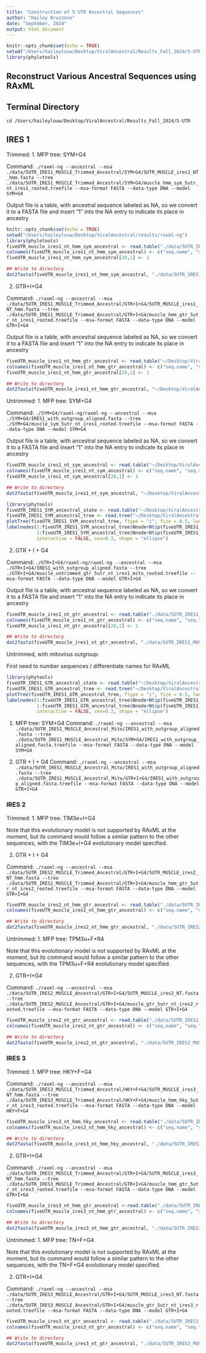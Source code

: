 ```yaml
---
title: "Construction of 5'UTR Ancestral Sequences"
author: "Hailey Bruzzone"
date: "Septmber, 2024"
output: html_document
---
```


```r
knitr::opts_chunk$set(echo = TRUE)
setwd("/Users/haileylouw/Desktop/ViralAncestral/Results_Fall_2024/5-UTR")
library(phylotools)
```

## Reconstruct Various Ancestral Sequences using RAxML 

## Terminal Directory 

`cd /Users/haileylouw/Desktop/ViralAncestral/Results_Fall_2024/5-UTR`

## IRES 1 ##

Trimmed:
1. MFP tree: SYM+G4

Command: `./raxml-ng --ancestral --msa ./data/5UTR_IRES1_MUSCLE_Trimmed_Ancestral/SYM+G4/5UTR_MUSCLE_ires1_NT_hmm.fasta --tree ./data/5UTR_IRES1_MUSCLE_Trimmed_Ancestral/SYM+G4/muscle_hmm_sym_5utr_nt_ires1_rooted.treefile --msa-format FASTA --data-type DNA --model SYM+G4`

Output file is a table, with ancestral sequence labeled as NA, so we convert it to a FASTA file and insert "1" into the NA entry to indicate its place in ancestry

```r
knitr::opts_chunk$set(echo = TRUE)
setwd("/Users/haileylouw/Desktop/ViralAncestral/results/raxml-ng")
library(phylotools)
fiveUTR_muscle_ires1_nt_hmm_sym_ancestral <- read.table("./data/5UTR_IRES1_MUSCLE_Trimmed_Ancestral/SYM+G4/5UTR_MUSCLE_ires1_NT_hmm.fasta.raxml.ancestralStates")
colnames(fiveUTR_muscle_ires1_nt_hmm_sym_ancestral) <- c("seq.name", "seq.text")
fiveUTR_muscle_ires1_nt_hmm_sym_ancestral[20,1] <- 1

## Write to directory
dat2fasta(fiveUTR_muscle_ires1_nt_hmm_sym_ancestral, "./data/5UTR_IRES1_MUSCLE_Trimmed_Ancestral/SYM+G4/fiveUTR_muscle_ires1_nt_hmm_sym_ancestral.fasta")
```

2. GTR+I+G4 

Command: `./raxml-ng --ancestral --msa ./data/5UTR_IRES1_MUSCLE_Trimmed_Ancestral/GTR+I+G4/5UTR_MUSCLE_ires1_NT_hmm.fasta --tree ./data/5UTR_IRES1_MUSCLE_Trimmed_Ancestral/GTR+I+G4/muscle_hmm_gtr_5utr_nt_ires1_rooted.treefile --msa-format FASTA --data-type DNA --model GTR+I+G4`

Output file is a table, with ancestral sequence labeled as NA, so we convert it to a FASTA file and insert "1" into the NA entry to indicate its place in ancestry

```r
fiveUTR_muscle_ires1_nt_hmm_gtr_ancestral <- read.table("~/Desktop/ViralAncestral/results/raxml-ng/data/5UTR_IRES1_MUSCLE_Trimmed_Ancestral/GTR+I+G4/5UTR_MUSCLE_ires1_NT_hmm.fasta.raxml.ancestralStates")
colnames(fiveUTR_muscle_ires1_nt_hmm_gtr_ancestral) <- c("seq.name", "seq.text")
fiveUTR_muscle_ires1_nt_hmm_gtr_ancestral[20,1] <- 1

## Write to directory
dat2fasta(fiveUTR_muscle_ires1_nt_hmm_gtr_ancestral, "~/Desktop/ViralAncestral/results/raxml-ng/data/5UTR_IRES1_MUSCLE_Trimmed_Ancestral/GTR+I+G4/fiveUTR_muscle_ires1_nt_hmm_gtr_ancestral.fasta")
```

Untrimmed: 
1. MFP tree: SYM+G4

Command: `./SYM+G4/raxml-ng/raxml-ng --ancestral --msa ./SYM+G4/IRES1_with_outgroup_aligned.fasta --tree ./SYM+G4/muscle_sym_5utr_nt_ires1_rooted.treefile --msa-format FASTA --data-type DNA --model SYM+G4`

Output file is a table, with ancestral sequence labeled as NA, so we convert it to a FASTA file and insert "1" into the NA entry to indicate its place in ancestry

```r
fiveUTR_muscle_ires1_nt_sym_ancestral <- read.table("~/Desktop/ViralAncestral/results/raxml-ng/data/5UTR_IRES1_MUSCLE_Trimmed_Ancestral/SYM+G4/5UTR_MUSCLE_ires1_NT.fasta.raxml.ancestralStates")
colnames(fiveUTR_muscle_ires1_nt_sym_ancestral) <- c("seq.name", "seq.text")
fiveUTR_muscle_ires1_nt_sym_ancestral[20,1] <- 1

## Write to directory
dat2fasta(fiveUTR_muscle_ires1_nt_sym_ancestral, "~/Desktop/ViralAncestral/results/raxml-ng/data/5UTR_IRES1_MUSCLE_Trimmed_Ancestral/SYM+G4/fiveUTR_muscle_ires1_nt_sym_ancestral.fasta")
```
```r
library(phytools)
fiveUTR_IRES1_SYM_ancestral_state <- read.table("~/Desktop/ViralAncestral/results/5UTR_Trees/MFP/SYM+G4 IRES 1 Ancestral with Mitovirus Outgroup/IRES1_with_outgroup_aligned.fasta.raxml.ancestralStates")
fiveUTR_IRES1_SYM_ancestral_tree <- read.tree("~/Desktop/ViralAncestral/results/5UTR_Trees/MFP/SYM+G4 IRES 1 Ancestral with Mitovirus Outgroup/IRES1_with_outgroup_aligned.fasta.raxml.ancestralTree")
plotTree(fiveUTR_IRES1_SYM_ancestral_tree, ftype = "i", fize = 0.5, lwd = 1)
labelnodes(1:fiveUTR_IRES1_SYM_ancestral_tree$Nnode+Ntip(fiveUTR_IRES1_SYM_ancestral_tree),
           1:fiveUTR_IRES1_SYM_ancestral_tree$Nnode+Ntip(fiveUTR_IRES1_SYM_ancestral_tree),
           interactive = FALSE, cex=0.3, shape = "ellipse")
```

2. GTR + I + G4 

Command: `./GTR+I+G4/raxml-ng/raxml-ng --ancestral --msa ./GTR+I+G4/IRES1_with_outgroup_aligned.fasta --tree ./GTR+I+G4/muscle_untrimmed_gtr_5utr_nt_ires1_mito_rooted.treefile --msa-format FASTA --data-type DNA --model GTR+I+G4`

Output file is a table, with ancestral sequence labeled as NA, so we convert it to a FASTA file and insert "1" into the NA entry to indicate its place in ancestry

```r
fiveUTR_muscle_ires1_nt_gtr_ancestral <- read.table("./data/5UTR_IRES1_MUSCLE_Ancestral/GTR+I+G4/5UTR_MUSCLE_ires1_NT.fasta.raxml.ancestralStates")
colnames(fiveUTR_muscle_ires1_nt_gtr_ancestral) <- c("seq.name", "seq.text")
fiveUTR_muscle_ires1_nt_gtr_ancestral[20,1] <- 1

## Write to directory
dat2fasta(fiveUTR_muscle_ires1_nt_gtr_ancestral, "./data/5UTR_IRES1_MUSCLE_Ancestral/GTR+I+G4/fiveUTR_muscle_ires1_nt_gtr_ancestral.fasta")
```

Untrimmed, with mitovirus outgroup:

First need to number sequences / differentiate names for RAxML

```r
library(phytools)
fiveUTR_IRES1_GTR_ancestral_state <- read.table("~/Desktop/ViralAncestral/results/5UTR_Trees/GTR+F+I+G4/GTR+I+G4 IRES 1 Ancestral with Mitovirus Outgroup/IRES1_with_outgroup_aligned.fasta.raxml.ancestralStates")
fiveUTR_IRES1_GTR_ancestral_tree <- read.tree("~/Desktop/ViralAncestral/results/5UTR_Trees/GTR+F+I+G4/GTR+I+G4 IRES 1 Ancestral with Mitovirus Outgroup/IRES1_with_outgroup_aligned.fasta.raxml.ancestralTree")
plotTree(fiveUTR_IRES1_GTR_ancestral_tree, ftype = "i", fize = 0.5, lwd = 1)
labelnodes(1:fiveUTR_IRES1_GTR_ancestral_tree$Nnode+Ntip(fiveUTR_IRES1_GTR_ancestral_tree),
           1:fiveUTR_IRES1_GTR_ancestral_tree$Nnode+Ntip(fiveUTR_IRES1_GTR_ancestral_tree),
           interactive = FALSE, cex=0.3, shape = "ellipse")
```

1. MFP tree: SYM+G4
Command: `./raxml-ng --ancestral --msa ./data/5UTR_IRES1_MUSCLE_Ancestral_Mito/IRES1_with_outgroup_aligned.fasta --tree ./data/5UTR_IRES1_MUSCLE_Ancestral_Mito/SYM+G4/IRES1_with_outgroup_aligned.fasta.treefile --msa-format FASTA --data-type DNA --model SYM+G4`

2. GTR + I + G4 
Command: `./raxml-ng --ancestral --msa ./data/5UTR_IRES1_MUSCLE_Ancestral_Mito/IRES1_with_outgroup_aligned.fasta --tree ./data/5UTR_IRES1_MUSCLE_Ancestral_Mito/GTR+I+G4/IRES1_with_outgroup_aligned.fasta.treefile --msa-format FASTA --data-type DNA --model GTR+I+G4`


### IRES 2

Trimmed:
1. MFP tree: TIM3e+I+G4

Note that this evolutionary model is not supported by RAxML at the moment, but its command would follow a similar pattern to the other sequences, with the TIM3e+I+G4 evolutionary model specified. 

2. GTR + I + G4 

Command: `./raxml-ng --ancestral --msa ./data/5UTR_IRES2_MUSCLE_Trimmed_Ancestral/GTR+I+G4/5UTR_MUSCLE_ires2_NT_hmm.fasta --tree ./data/5UTR_IRES2_MUSCLE_Trimmed_Ancestral/GTR+I+G4/muscle_hmm_gtr_5utr_nt_ires2_rooted.treefile --msa-format FASTA --data-type DNA --model GTR+I+G4`

```r
fiveUTR_muscle_ires2_nt_hmm_gtr_ancestral <- read.table("./data/5UTR_IRES2_MUSCLE_Trimmed_Ancestral/GTR+I+G4/5UTR_MUSCLE_ires2_NT_hmm.fasta.raxml.ancestralStates")
colnames(fiveUTR_muscle_ires2_nt_hmm_gtr_ancestral) <- c("seq.name", "seq.text")

## Write to directory
dat2fasta(fiveUTR_muscle_ires2_nt_hmm_gtr_ancestral, "./data/5UTR_IRES2_MUSCLE_Trimmed_Ancestral/GTR+I+G4/fiveUTR_muscle_ires2_nt_hmm_gtr_ancestral.fasta")
```

Untrimmed: 
1. MFP tree: TPM3u+F+R4

Note that this evolutionary model is not supported by RAxML at the moment, but its command would follow a similar pattern to the other sequences, with the TPM3u+F+R4 evolutionary model specified. 

2. GTR+I+G4 

Command: `./raxml-ng --ancestral --msa ./data/5UTR_IRES2_MUSCLE_Ancestral/GTR+I+G4/5UTR_MUSCLE_ires2_NT.fasta --tree ./data/5UTR_IRES2_MUSCLE_Ancestral/GTR+I+G4/muscle_gtr_5utr_nt_ires2_rooted.treefile --msa-format FASTA --data-type DNA --model GTR+I+G4`

```r
fiveUTR_muscle_ires2_nt_gtr_ancestral <- read.table("./data/5UTR_IRES2_MUSCLE_Ancestral/GTR+I+G4/5UTR_MUSCLE_ires2_NT.fasta.raxml.ancestralStates")
colnames(fiveUTR_muscle_ires2_nt_gtr_ancestral) <- c("seq.name", "seq.text")

## Write to directory
dat2fasta(fiveUTR_muscle_ires2_nt_gtr_ancestral, "./data/5UTR_IRES2_MUSCLE_Ancestral/GTR+I+G4/fiveUTR_muscle_ires2_nt_gtr_ancestral.fasta")
```

### IRES 3 

Trimmed:
1. MFP tree: HKY+F+G4

Command: `./raxml-ng --ancestral --msa ./data/5UTR_IRES3_MUSCLE_Trimmed_Ancestral/HKY+F+G4/5UTR_MUSCLE_ires3_NT_hmm.fasta --tree ./data/5UTR_IRES3_MUSCLE_Trimmed_Ancestral/HKY+F+G4/muscle_hmm_hky_5utr_nt_ires3_rooted.treefile --msa-format FASTA --data-type DNA --model HKY+F+G4`

```r
fiveUTR_muscle_ires3_nt_hmm_hky_ancestral <- read.table("./data/5UTR_IRES3_MUSCLE_Trimmed_Ancestral/HKY+F+G4/5UTR_MUSCLE_ires3_NT_hmm.fasta.raxml.ancestralStates")
colnames(fiveUTR_muscle_ires3_nt_hmm_hky_ancestral) <- c("seq.name", "seq.text")

## Write to directory
dat2fasta(fiveUTR_muscle_ires3_nt_hmm_hky_ancestral, "./data/5UTR_IRES3_MUSCLE_Trimmed_Ancestral/HKY+F+G4/fiveUTR_muscle_ires3_nt_hmm_hky_ancestral.fasta")
```

2. GTR+I+G4 

Command: `./raxml-ng --ancestral --msa ./data/5UTR_IRES3_MUSCLE_Trimmed_Ancestral/GTR+I+G4/5UTR_MUSCLE_ires3_NT_hmm.fasta --tree ./data/5UTR_IRES3_MUSCLE_Trimmed_Ancestral/GTR+I+G4/muscle_hmm_gtr_5utr_nt_ires3_rooted.treefile --msa-format FASTA --data-type DNA --model GTR+I+G4`

```r
fiveUTR_muscle_ires3_nt_hmm_gtr_ancestral <-read.table("./data/5UTR_IRES3_MUSCLE_Trimmed_Ancestral/GTR+I+G4/5UTR_MUSCLE_ires3_NT_hmm.fasta.raxml.ancestralStates")
colnames(fiveUTR_muscle_ires3_nt_hmm_gtr_ancestral) <- c("seq.name", "seq.text")

## Write to directory
dat2fasta(fiveUTR_muscle_ires3_nt_hmm_gtr_ancestral, "./data/5UTR_IRES3_MUSCLE_Trimmed_Ancestral/GTR+I+G4/fiveUTR_muscle_ires3_nt_hmm_gtr_ancestral.fasta")
```

Untrimmed: 
1. MFP tree: TN+F+G4

Note that this evolutionary model is not supported by RAxML at the moment, but its command would follow a similar pattern to the other sequences, with the TN+F+G4 evolutionary model specified. 

2. GTR+I+G4 

Command: `./raxml-ng --ancestral --msa ./data/5UTR_IRES3_MUSCLE_Ancestral/GTR+I+G4/5UTR_MUSCLE_ires3_NT.fasta --tree ./data/5UTR_IRES3_MUSCLE_Ancestral/GTR+I+G4/muscle_gtr_5utr_nt_ires3_rooted.treefile --msa-format FASTA --data-type DNA --model GTR+I+G4`

```r
fiveUTR_muscle_ires3_nt_gtr_ancestral <- read.table("./data/5UTR_IRES3_MUSCLE_Ancestral/GTR+I+G4/5UTR_MUSCLE_ires3_NT.fasta.raxml.ancestralStates")
colnames(fiveUTR_muscle_ires3_nt_gtr_ancestral) <- c("seq.name", "seq.text")

## Write to directory
dat2fasta(fiveUTR_muscle_ires3_nt_gtr_ancestral, "./data/5UTR_IRES3_MUSCLE_Ancestral/GTR+I+G4/fiveUTR_muscle_ires3_nt_gtr_ancestral.fasta")
```

